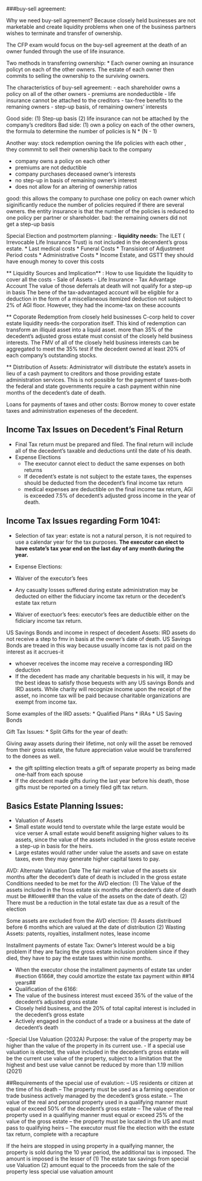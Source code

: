 ###buy-sell agreement: 

Why we need buy-sell agreement? 
Because closely held businesses are not marketable and create liquidity problems when one of the business partners wishes to terminate and transfer of ownership. 

The CFP exam would focus on the buy-sell agreement at the death of an owner funded through the use of life insurance. 

Two methods in transferring ownership: 
* Each owner owning an insurance policyt on each of the other owners. The estate of each owner then commits to selling the ownership to the surviving owners. 

The characteristics of buy-sell agreement: 
- each shareholder owns a policy on all of the other owners 
- premiums are nondeductible 
- life insurance cannot be attached to the creditors 
- tax-free benefits to the remaning owners 
- step-up basis, of remaining owners' interests 

Good side: (1) Step-up basis (2) life insurance can not be attached by the company's creditors 
Bad side: (1) own a policy on each of the other owners, the formula to determine the number of policies is N * (N - 1) 

Another way: stock redemption owning the life policies with each other , they commmit to sell their ownership back to the company 

- company owns a policy on each other 
- premiums are not deductible 
- company purchases deceased owner's interests 
- no step-up in basis of remaining owner's interest 
- does not allow for an altering of ownership ratios 

good: this allows the company to purchase one policy on each owner which siginificantly reduce the number of policies required if there are several owners. the entity 
insurance is that the number of the policies is reduced to one policy per partner or shareholder. 
bad: the remaining owners did not get a step-up basis 

Special Election and postmortem planning: 
- **liquidity needs:**
The ILET ( Irrevocable Life Insurance Trust) is not included in the decendent's gross estate. 
*  Last medical costs 
*  Funeral Costs 
*  Transisiont of Adjustment Period costs 
*  Administrative Costs 
*  Income Estate, and GSTT 
   they should have enough money to cover this costs 
   
 ** Liquidity Sources and Implication** : How to use liquidate the liquidity to cover all the costs 
 - Sale of Assets 
 - Life Insurance 
 - Tax Advantage Account 
    The value of those deferrals at death will not qualify for a step-up in basis 
    The bene of the tax-advantaged account will be eligible for a deduction in the form of a miscellaneous itemized deduction not subject to 2% of AGI floor. 
    However, they had the income-tax on these accounts 

** Coporate Redemption from closely held businesses 
   C-corp held to cover estate liquidity needs-the corporation itself. This kind of redemption can transform an illiquid asset into a liquid asset. 
   more than 35% of the decedent's adjusted gross estate must consist of the closely held business interests. The FMV of all of the closely held business interests can be 
   aggregated to meet the 35% test if the decedent owned at least 20% of each company's outstanding stocks. 
   
** Distribution of Assets: 
   Administrator will distribute the estate's assets in lieu of a cash payment to creditors and those providing estate administration services. This is not possible
   for the payment of taxes-both the federal and state governments require a cash payment within nine months of the decedent's date of death. 
   
   Loans for payments of taxes and other costs: 
   Borrow money to cover estate taxes and administration expeneses of the decedent. 

## Income Tax Issues on Decedent's Final Return 
* Final Tax return must be prepared and filed. The final return will include all of the decedent's taxable and deductions until the date of his death. 
* Expense Elections
  - The executor cannot elect to deduct the same expenses on both returns 
  - If decedent's estate is not subject to the estate taxes, the expenses should be deducted from the decedent's final income tax return 
  - medical expenses are deductible on the final income tax return, AGI is exceeded 7.5% of decedent's adjusted gross income in the year of death. 
  
## Income Tax Issues regarding Form 1041: 
* Selection of tax year: estate is not a natural person, it is not required to use a calendar year for the tax purposes. **The executor can elect to have estate's 
tax year end on the last day of any month during the year. **

* Expense Elections: 

* Waiver of the executor's fees 
* Any casualty losses suffered during estate administration may be deducted on either the fiduciary income tax return or the decedent's estate tax return 
* Waiver of exectuor's fees: executor's fees are deductible either on the fidiciary income tax return. 

US Savings Bonds and income in respect of decedent Assets: 
IRD assets do not receive a step to fmv in basis at the owner's date of death. US Savings Bonds are treaed in this way because usually income tax is not paid on the interest as it accrues-it

- whoever receives the income may receive a corresponding IRD deduction 
- If the decedent has made any charitable bequests in his will, it may be the best ideas to satisfy those bequests with any US savings Bonds and IRD assets. While
charity will recognize income upon the receipt of the asset, no income tax will be paid because charitable organizations are exempt from income tax. 

Some examples of the IRD assets: 
* Qualified Plans 
* IRAs 
* US Saving Bonds 


Gift Tax Issues: 
* Split Gifts for the year of death: 

Giving away assets during their lifetime, not only will the asset be removed from their gross estate, the future appreciation value would be transferred to the donees as well. 

- the gift splitting election treats a gift of separate property as being made one-half from each spouse 
- If the decedent made gifts during the last year before his death, those gifts must be reported on a timely filed gift tax return. 

## Basics Estate Planning Issues: 
- Valuation of Assets 
- Small estate would tend to overstate while the large estate would be vice verser 
A small estate would benefit assigning higher values to its assets, since the value of the assets included in the gross estate receive a step-up in basis for the heirs. 
- Large estates would rather under value the assets and save on estate taxes, even they may generate higher capital taxes to pay. 

AVD: Alternate Valuation Date
The fair market value of the assets six months after the decedent's date of death is included in the gross estate 
Conditions needed to be met for the AVD election: 
(1) The Value of the assets included in the fross estate six months after decedent's date of death must be ##lower## than the value of the assets on the date of death.
(2) There must be a reduction in the total estate tax due as a result of the election 

Some assets are excluded from the AVD election: 
(1) Assets distribued before 6 months which are valued at the date of distribution 
(2) Wasting Assets: patents, royalties, installment notes, lease income 

Installment payments of estate Tax: 
Owner's Interest would be a big problem if they are facing the gross estate inclusion problem since if they died, they have to pay the estate taxes within nine months. 

- When the executor chose the installment payments of estate tax under #section 6166#, they could amortize the estate tax payment within ##14 years## 
- Qualification of the 6166: 
- The value of the business interest must exceed 35% of the value of the decedent's adjusted gross estate 
- Closely held business, and the 20% of total capital interest is included in the decedent's gross estate 
- Actively engaged in the conduct of a trade or a business at the date of decedent's death 

-Special Use Valuation (2032A) 
Purpose: the value of the property may be higher than the value of the property in its current use. 
- If a special use valuation is elected, the value included in the decedent's gross estate will be the current use value of the property, subject to a limitation that the highest and best use value cannot be reduced by more than 1.19 million (2021) 

##Requirements of the special use of evalution: 
-- US residents or citizen at the time of his death 
-- The property must be used as a farming operation or trade business actively managed by the decedent's gross estate. 
-- The value of the real and personal property used in a qualifying manner must equal or exceed 50% of the decedent's gross estate 
-- The value of the real property used in a qualifiying manner must equal or exceed 25% of the value of the gross estate 
-- the property must be located in the US and must pass to qualifying heirs 
-- The executor must file the election with the estate tax return, complete with a recapture 

If the heirs are stopped in using property in a quaifying manner, the property is sold during the 10 year period, the additional tax is imposed. 
The amount is imposed is the lesser of (1) The estate tax savings from special use Valuation (2) amount equal to the proceeds from the sale of the property less special use valuation amount 


 

